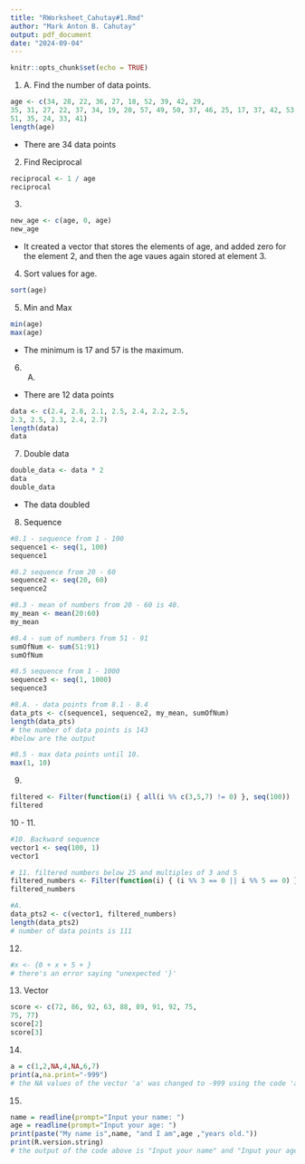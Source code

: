 ```yaml
---
title: "RWorksheet_Cahutay#1.Rmd"
author: "Mark Anton B. Cahutay"
output: pdf_document
date: "2024-09-04"
---
```


```r
knitr::opts_chunk$set(echo = TRUE)
```


1. A. Find the number of data points.
```r
age <- c(34, 28, 22, 36, 27, 18, 52, 39, 42, 29,
35, 31, 27, 22, 37, 34, 19, 20, 57, 49, 50, 37, 46, 25, 17, 37, 42, 53, 41,
51, 35, 24, 33, 41)
length(age)
```
- There are 34 data points


2. Find Reciprocal
```r
reciprocal <- 1 / age
reciprocal
```

3. 
```r
new_age <- c(age, 0, age)
new_age
```
- It created a vector that stores the elements of age, and added zero for the element 2, and then the age vaues again stored at element 3.


4. Sort values for age.
```r
sort(age)
```


5. Min and Max
```r
min(age)
max(age)
```
- The minimum is 17 and 57 is the maximum.

6. A.
- There are 12 data points
```r
data <- c(2.4, 2.8, 2.1, 2.5, 2.4, 2.2, 2.5,
2.3, 2.5, 2.3, 2.4, 2.7)
length(data)
data

```

7. Double data 
```r
double_data <- data * 2
data
double_data
```
- The data doubled


8. Sequence
```r
#8.1 - sequence from 1 - 100
sequence1 <- seq(1, 100)
sequence1
```

```r
#8.2 sequence from 20 - 60
sequence2 <- seq(20, 60)
sequence2
```

```r
#8.3 - mean of numbers from 20 - 60 is 40.
my_mean <- mean(20:60)
my_mean
```

```r
#8.4 - sum of numbers from 51 - 91
sumOfNum <- sum(51:91)
sumOfNum
```

```r
#8.5 sequence from 1 - 1000
sequence3 <- seq(1, 1000)
sequence3
```

```r
#8.A. - data points from 8.1 - 8.4
data_pts <- c(sequence1, sequence2, my_mean, sumOfNum)
length(data_pts)
# the number of data points is 143
#below are the output
```

```r
#8.5 - max data points until 10.
max(1, 10)
```

9. 
```r
filtered <- Filter(function(i) { all(i %% c(3,5,7) != 0) }, seq(100))
filtered
```

10 - 11. 
```r
#10. Backward sequence
vector1 <- seq(100, 1)
vector1
```

```r
# 11. filtered numbers below 25 and multiples of 3 and 5
filtered_numbers <- Filter(function(i) { (i %% 3 == 0 || i %% 5 == 0) }, seq(1:24))
filtered_numbers
```

```r
#A.
data_pts2 <- c(vector1, filtered_numbers)
length(data_pts2)
# number of data points is 111
```

12.
```r
#x <- {0 + x + 5 + }
# there's an error saying "unexpected '}'
```

13. Vector
```r
score <- c(72, 86, 92, 63, 88, 89, 91, 92, 75,
75, 77)
score[2]
score[3]
```

14. 
```r
a = c(1,2,NA,4,NA,6,7)
print(a,na.print="-999")
# the NA values of the vector 'a' was changed to -999 using the code 'a, na.print="-999"'
```

15.
```r
name = readline(prompt="Input your name: ")
age = readline(prompt="Input your age: ")
print(paste("My name is",name, "and I am",age ,"years old."))
print(R.version.string)
# the output of the code above is "Input your name" and "Input your age" prompting user to input their name and age. After that, it prints all their inputted values and an added strings.
```

